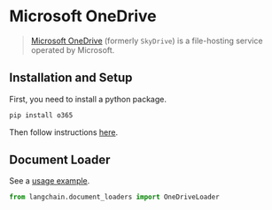 # Microsoft OneDrive

>[Microsoft OneDrive](https://en.wikipedia.org/wiki/OneDrive) (formerly `SkyDrive`) is a file-hosting service operated by Microsoft.

## Installation and Setup

First, you need to install a python package.

```bash
pip install o365
```

Then follow instructions [here](/docs/modules/indexes/document_loaders/examples/microsoft_onedrive.ipynb).

## Document Loader

See a [usage example](/docs/modules/indexes/document_loaders/examples/microsoft_onedrive.ipynb).


```python
from langchain.document_loaders import OneDriveLoader
```
